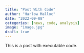 ```yaml
---
title: "Post With Code"
author: "Harlow Malloc"
date: "2022-09-08"
categories: [news, code, analysis]
image: "image.jpg"
draft: true
---
```


This is a post with executable code.
